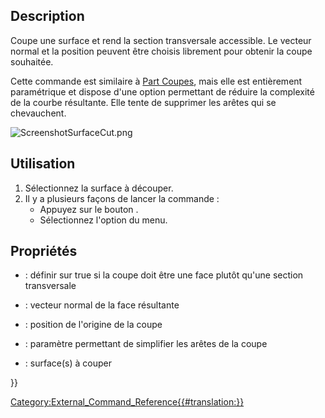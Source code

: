<languages/>

{{Docnav/fr
|[[CurvedShapes_InterpolatedMiddle/fr|Forme interpolée]]
|
|[[CurvedShapes_Workbench/fr|CurvedShapes]]
|IconL=CurvedShapes_InterpolatedMiddle.svg
|IconR=
|IconC=CurvedShapes_workbench_icon.svg
}}

{{GuiCommand/fr
|Name=CurvedShapes SurfaceCut
|Name/fr=CurvedShapes Découper une surface
|MenuLocation=Curved Shapes → Surface Cut
|Workbenches=[[CurvedShapes Workbench/fr|CurvedShapes]]
|Shortcut=
|SeeAlso=
}}

==Description==

Coupe une surface et rend la section transversale accessible. Le vecteur normal et la position peuvent être choisis librement pour obtenir la coupe souhaitée.

Cette commande est similaire à [[Part_CrossSections/fr|Part Coupes]], mais elle est entièrement paramétrique et dispose d'une option permettant de réduire la complexité de la courbe résultante. Elle tente de supprimer les arêtes qui se chevauchent.

[[File:ScreenshotSurfaceCut.png|none|thumb]]
{{Caption|Image d'un simple projet FreeCAD avec deux esquisses réalisées à l'aide de la commande Découper une surface sur une surface}}

<span id="Usage"></span>
==Utilisation==

# Sélectionnez la surface à découper.
# Il y a plusieurs façons de lancer la commande :
#* Appuyez sur le bouton {{Button|[[Image:CurvedShapes_SurfaceCut.svg|16px]] [[CurvedShapes_SurfaceCut/fr|Surface Cut]]}}.
#* Sélectionnez l'option {{MenuCommand|Curved Shapes → [[Image:CurvedShapes_SurfaceCut.svg|16px]] Surface Cut}} du menu.

<span id="Properties"></span>
==Propriétés==

{{Properties_Title|Surface Cut}}

* {{PropertyData|Face}} : définir sur true si la coupe doit être une face plutôt qu'une section transversale
* {{PropertyData|Normal}} : vecteur normal de la face résultante
* {{PropertyData|Position}} : position de l'origine de la coupe
* {{PropertyData|Simplify}} : paramètre permettant de simplifier les arêtes de la coupe
* {{PropertyData|Surfaces}} : surface(s) à couper


{{Docnav/fr
|[[CurvedShapes_InterpolatedMiddle/fr|Forme interpolée]]
|
|[[CurvedShapes_Workbench/fr|CurvedShapes]]
|IconL=CurvedShapes_InterpolatedMiddle.svg
|IconR=
|IconC=CurvedShapes_workbench_icon.svg
}}

{{Userdocnavi{{#translation:}}}}
[[Category:External_Command_Reference{{#translation:}}]]